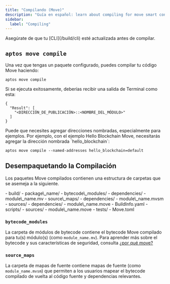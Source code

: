 ```yaml
---
title: "Compilando (Move)"
description: "Guía en español: learn about compiling for move smart contract development on aptos blockchain."
sidebar:
  label: "Compiling"
---
```



<Aside type="note">
  Asegúrate de que tu [CLI](/build/cli) esté actualizada antes de compilar.
</Aside>

## `aptos move compile`

Una vez que tengas un paquete configurado, puedes compilar tu código Move haciendo:

```shellscript filename="Terminal"
aptos move compile
```

Si se ejecuta exitosamente, deberías recibir una salida de Terminal como esta:

```shellscript filename="Terminal"
{
  "Result": [
    "<DIRECCIÓN_DE_PUBLICACIÓN>::<NOMBRE_DEL_MÓDULO>"
  ]
}
```

<Aside type="note">
  Puede que necesites agregar direcciones nombradas, especialmente para ejemplos. Por ejemplo, con el ejemplo Hello Blockchain Move, necesitarás agregar la dirección nombrada `hello_blockchain`:

  ```shellscript filename="Terminal"
  aptos move compile --named-addresses hello_blockchain=default
  ```
</Aside>

## Desempaquetando la Compilación

Los paquetes Move compilados contienen una estructura de carpetas que se asemeja a la siguiente.

<FileTree>
  - build/
    - package\_name/
      - bytecode\_modules/
        - dependencies/
        - module\_name.mv
      - source\_maps/
        - dependencies/
        - module\_name.mvsm
      - sources/
        - dependencies/
        - module\_name.move
      - BuildInfo.yaml
  - scripts/
  - sources/
    - module\_name.move
  - tests/
  - Move.toml
</FileTree>

### `bytecode_modules`

La carpeta de módulos de bytecode contiene el bytecode Move compilado para tu(s) módulo(s) (como `module_name.mv`).
Para aprender más sobre el bytecode y sus características de seguridad, consulta [¿por qué move?](/build/smart-contracts/why-move)

### `source_maps`

La carpeta de mapas de fuente contiene mapas de fuente (como `module_name.mvsm`) que permiten
a los usuarios mapear el bytecode compilado de vuelta al código fuente y dependencias relevantes.
